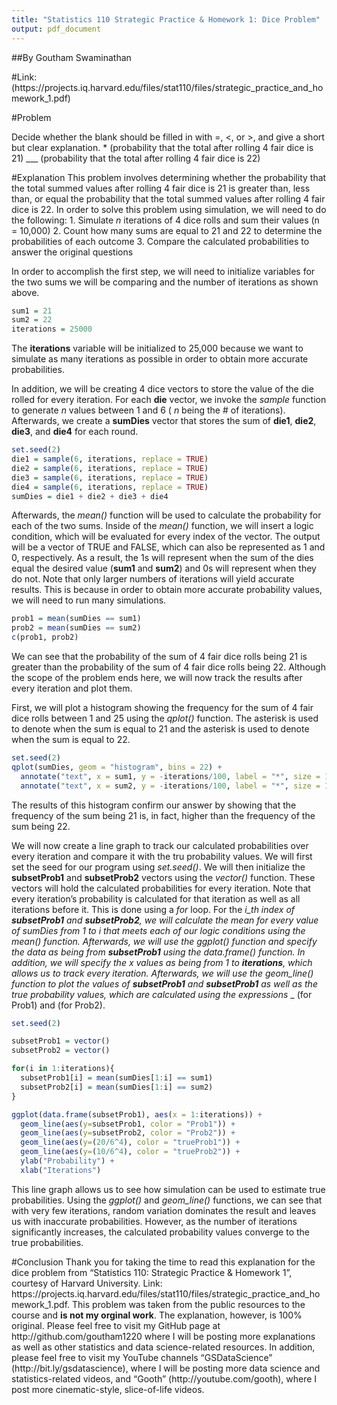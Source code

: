 ```yaml
---
title: "Statistics 110 Strategic Practice & Homework 1: Dice Problem"
output: pdf_document
---
```


##By Goutham Swaminathan

#Link: (https://projects.iq.harvard.edu/files/stat110/files/strategic_practice_and_homework_1.pdf)
 
#Problem 

 Decide whether the blank should be filled in with =, <, or >, and give a short but clear explanation.
  * (probability that the total after rolling 4 fair dice is 21) ___ (probability that the total after rolling 4 fair dice is 22)
  
#Explanation
 This problem involves determining whether the probability that the total summed values after rolling 4 fair dice is 21 is greater than, less than, or equal the probability that the total summed values after rolling 4 fair dice is 22. In order to solve this problem using simulation, we will need to do the following:
  1.  Simulate _n_ iterations of 4 dice rolls and sum their values (n = 10,000)
  2.  Count how many sums are equal to 21 and 22 to determine the probabilities of each outcome 
  3.  Compare the calculated probabilities to answer the original questions  
  
In order to accomplish the first step, we will need to initialize variables for the two sums we will be comparing and the number of iterations as shown above. 

```r
sum1 = 21
sum2 = 22
iterations = 25000
```

The **iterations** variable will be initialized to 25,000 because we want to simulate as many iterations as possible in order to obtain more accurate probabilities.

In addition, we will be creating 4 dice vectors to store the value of the die rolled for every iteration. For each **die** vector, we invoke the _sample_ function to generate _n_ values between 1 and 6 ( _n_ being the # of iterations). Afterwards, we create a **sumDies** vector that stores the sum of **die1**, **die2**, **die3**, and **die4** for each round.

```r
set.seed(2)
die1 = sample(6, iterations, replace = TRUE)
die2 = sample(6, iterations, replace = TRUE)
die3 = sample(6, iterations, replace = TRUE)
die4 = sample(6, iterations, replace = TRUE)
sumDies = die1 + die2 + die3 + die4
```

Afterwards, the _mean()_ function will be used to calculate the probability for each of the two sums. Inside of the _mean()_ function, we will insert a logic condition, which will be evaluated for every index of the vector. The output will be a vector of TRUE and FALSE, which can also be represented as 1 and 0, respectively. As a result, the 1s will represent when the sum of the dies equal the desired value (**sum1** and **sum2**) and 0s will represent when they do not. Note that only larger numbers of iterations will yield accurate results. This is because in order to obtain more accurate probability values, we will need to run many simulations.

```r
prob1 = mean(sumDies == sum1)
prob2 = mean(sumDies == sum2)
c(prob1, prob2)
```

We can see that the probability of the sum of 4 fair dice rolls being 21 is greater than the probability of the sum of 4 fair dice rolls being 22. Although the scope of the problem ends here, we will now track the results after every iteration and plot them.

First, we will plot a histogram showing the frequency for the sum of 4 fair dice rolls between 1 and 25 using the _qplot()_ function. The \textcolor{teal}{teal} asterisk is used to denote when the sum is equal to 21 and the \textcolor{blue}{blue} asterisk is used to denote when the sum is equal to 22. 

```r
set.seed(2)
qplot(sumDies, geom = "histogram", bins = 22) +
  annotate("text", x = sum1, y = -iterations/100, label = "*", size = 15, color = 5) +
  annotate("text", x = sum2, y = -iterations/100, label = "*", size = 15, color = 4)
```

The results of this histogram confirm our answer by showing that the frequency of the sum being 21 is, in fact, higher than the frequency of the sum being 22. 

We will now create a line graph to track our calculated probabilities over every iteration and compare it with the tru probability values. We will first set the seed for our program using _set.seed()_. We will then initialize the **subsetProb1** and **subsetProb2** vectors using the _vector()_ function. These vectors will hold the calculated probabilities for every iteration. Note that every iteration's probability is calculated for that iteration as well as all iterations before it. This is done using a _for_ loop. For the _i_th index of **subsetProb1** and **subsetProb2**, we will calculate the mean for every value of sumDies from 1 to _i_ that meets each of our logic conditions using the _mean()_ function. Afterwards, we will use the _ggplot()_ function and specify the data as being from **subsetProb1** using the _data.frame()_ function. In addition, we will specify the _x_ values as being from 1 to **iterations**, which allows us to track every iteration. Afterwards, we will use the _geom\_line()_ function to plot the values of **subsetProb1** and **subsetProb1** as well as the true probability values, which are calculated using the expressions _\frac{20}{6^{4}}_ (for Prob1) and _\frac{10}{6^{4}}_ (for Prob2). 

```r
set.seed(2)

subsetProb1 = vector()
subsetProb2 = vector()

for(i in 1:iterations){
  subsetProb1[i] = mean(sumDies[1:i] == sum1)
  subsetProb2[i] = mean(sumDies[1:i] == sum2)
}

ggplot(data.frame(subsetProb1), aes(x = 1:iterations)) + 
  geom_line(aes(y=subsetProb1, color = "Prob1")) +
  geom_line(aes(y=subsetProb2, color = "Prob2")) + 
  geom_line(aes(y=(20/6^4), color = "trueProb1")) + 
  geom_line(aes(y=(10/6^4), color = "trueProb2")) +
  ylab("Probability") +
  xlab("Iterations")
```

This line graph allows us to see how simulation can be used to estimate true probabilities. Using the _ggplot()_ and _geom\_line()_ functions, we can see that with very few iterations, random variation dominates the result and leaves us with inaccurate probabilities. However, as the number of iterations significantly increases, the calculated probability values converge to the true probabilities.

#Conclusion
Thank you for taking the time to read this explanation for the dice problem from "Statistics 110: Strategic Practice & Homework 1", courtesy of Harvard University. Link: https://projects.iq.harvard.edu/files/stat110/files/strategic_practice_and_homework_1.pdf. This problem was taken from the public resources to the course and **is not my orginal work**. The explanation, however, is 100% original. Please feel free to visit my GitHub page at http://github.com/goutham1220 where I will be posting more explanations as well as other statistics and data science-related resources. In addition, please feel free to visit my YouTube channels "GSDataScience" (http://bit.ly/gsdatascience), where I will be posting more data science and statistics-related videos, and "Gooth" (http://youtube.com/gooth), where I post more cinematic-style, slice-of-life videos.    


